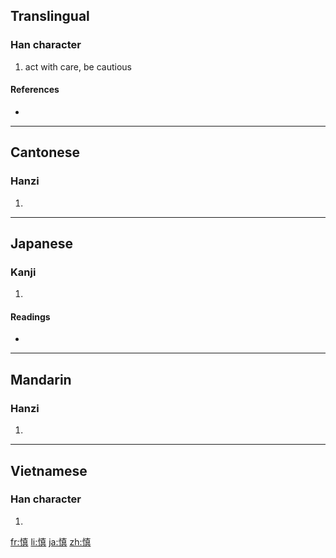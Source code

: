{{also|愼}}
==Translingual==

===Han character===
{{Han char|rn=61|rad=心|as=10|sn=13|four=9408<sub>1</sub>|canj=心十月金 (PJBC)}}

# act with care, be cautious

====References====
* {{Han ref|kx=0398.261|dkj=11024|dj=0735.350|hdz=42336.020|uh=614E|ud=24910|bh=B756|bd=46934}}

----

==Cantonese==

===Hanzi===
{{yue-hanzi|jyut=|y=san6}}

# {{defn|Cantonese|sort=心10}}

----

==Japanese==

===Kanji===
{{ja-kanji|grade=c|rs=心10}}

# {{defn|Japanese|sort=心10}}

====Readings====
* {{ja-readings|on=[[しん]] (shin)|kun=[[つつしむ]] (tsutsushimu), [[つつしみ]] (tsutsushimi)}}

----

==Mandarin==

===Hanzi===
{{cmn-hanzi|pin=[[shèn]] ([[shen4]])|wg=shen<sup>4</sup>}}

# {{defn|Mandarin|sort=心10}}

----

==Vietnamese==

===Han character===
{{vi-hantu|[[thận]]|rs=心10}}

# {{defn|Vietnamese|sort=心10}}

[[fr:慎]]
[[li:慎]]
[[ja:慎]]
[[zh:慎]]